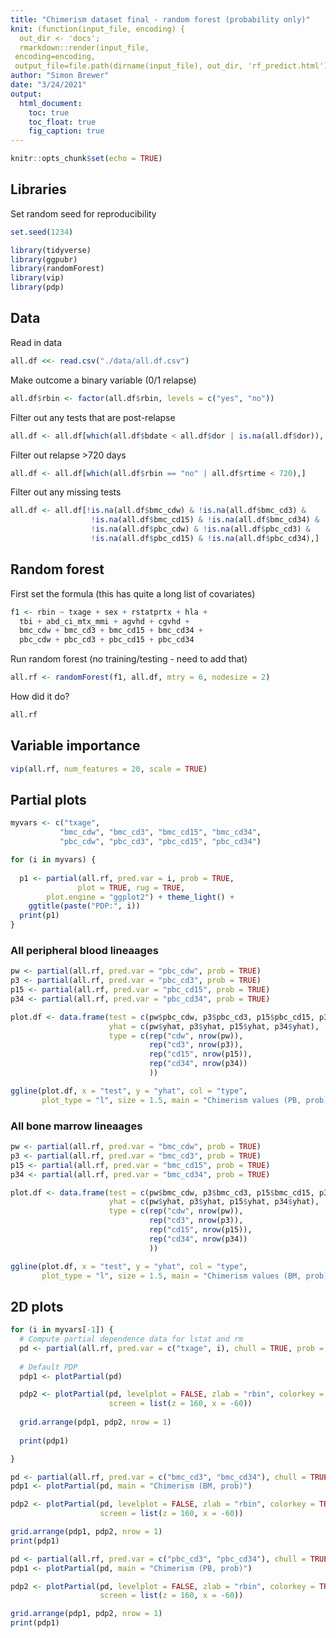 ```yaml
---
title: "Chimerism dataset final - random forest (probability only)"
knit: (function(input_file, encoding) {
  out_dir <- 'docs';
  rmarkdown::render(input_file,
 encoding=encoding,
 output_file=file.path(dirname(input_file), out_dir, 'rf_predict.html'))})
author: "Simon Brewer"
date: "3/24/2021"
output:
  html_document:
    toc: true
    toc_float: true
    fig_caption: true
---
```


```r
knitr::opts_chunk$set(echo = TRUE)
```

## Libraries

Set random seed for reproducibility
```r
set.seed(1234)
```

```r
library(tidyverse)
library(ggpubr)
library(randomForest)
library(vip)
library(pdp)
```

## Data

Read in data
```r
all.df <<- read.csv("./data/all.df.csv")
```

Make outcome a binary variable (0/1 relapse)
```r
all.df$rbin <- factor(all.df$rbin, levels = c("yes", "no"))
```

Filter out any tests that are post-relapse
```r
all.df <- all.df[which(all.df$bdate < all.df$dor | is.na(all.df$dor)), ]
```

Filter out relapse >720 days
```r
all.df <- all.df[which(all.df$rbin == "no" | all.df$rtime < 720),]
```

Filter out any missing tests
```r
all.df <- all.df[!is.na(all.df$bmc_cdw) & !is.na(all.df$bmc_cd3) & 
                  !is.na(all.df$bmc_cd15) & !is.na(all.df$bmc_cd34) &
                  !is.na(all.df$pbc_cdw) & !is.na(all.df$pbc_cd3) & 
                  !is.na(all.df$pbc_cd15) & !is.na(all.df$pbc_cd34),]
```

## Random forest

First set the formula (this has quite a long list of covariates)
```r
f1 <- rbin ~ txage + sex + rstatprtx + hla + 
  tbi + abd_ci_mtx_mmi + agvhd + cgvhd +
  bmc_cdw + bmc_cd3 + bmc_cd15 + bmc_cd34 + 
  pbc_cdw + pbc_cd3 + pbc_cd15 + pbc_cd34
```

Run random forest (no training/testing - need to add that)
```r
all.rf <- randomForest(f1, all.df, mtry = 6, nodesize = 2)
```

How did it do?
```r
all.rf
```

## Variable importance

```r
vip(all.rf, num_features = 20, scale = TRUE)
```

## Partial plots

```r
myvars <- c("txage", 
           "bmc_cdw", "bmc_cd3", "bmc_cd15", "bmc_cd34",
           "pbc_cdw", "pbc_cd3", "pbc_cd15", "pbc_cd34")

for (i in myvars) {
  
  p1 <- partial(all.rf, pred.var = i, prob = TRUE,
               plot = TRUE, rug = TRUE, 
        plot.engine = "ggplot2") + theme_light() + 
    ggtitle(paste("PDP:", i)) 
  print(p1)
}
```

### All peripheral blood lineaages

```r
pw <- partial(all.rf, pred.var = "pbc_cdw", prob = TRUE) 
p3 <- partial(all.rf, pred.var = "pbc_cd3", prob = TRUE) 
p15 <- partial(all.rf, pred.var = "pbc_cd15", prob = TRUE) 
p34 <- partial(all.rf, pred.var = "pbc_cd34", prob = TRUE) 

plot.df <- data.frame(test = c(pw$pbc_cdw, p3$pbc_cd3, p15$pbc_cd15, p34$pbc_cd34),
                      yhat = c(pw$yhat, p3$yhat, p15$yhat, p34$yhat),
                      type = c(rep("cdw", nrow(pw)),
                               rep("cd3", nrow(p3)),
                               rep("cd15", nrow(p15)),
                               rep("cd34", nrow(p34))
                               ))

ggline(plot.df, x = "test", y = "yhat", col = "type", 
       plot_type = "l", size = 1.5, main = "Chimerism values (PB, prob)")
```


### All bone marrow lineaages

```r
pw <- partial(all.rf, pred.var = "bmc_cdw", prob = TRUE) 
p3 <- partial(all.rf, pred.var = "bmc_cd3", prob = TRUE) 
p15 <- partial(all.rf, pred.var = "bmc_cd15", prob = TRUE) 
p34 <- partial(all.rf, pred.var = "bmc_cd34", prob = TRUE) 

plot.df <- data.frame(test = c(pw$bmc_cdw, p3$bmc_cd3, p15$bmc_cd15, p34$bmc_cd34),
                      yhat = c(pw$yhat, p3$yhat, p15$yhat, p34$yhat),
                      type = c(rep("cdw", nrow(pw)),
                               rep("cd3", nrow(p3)),
                               rep("cd15", nrow(p15)),
                               rep("cd34", nrow(p34))
                               ))

ggline(plot.df, x = "test", y = "yhat", col = "type", 
       plot_type = "l", size = 1.5, main = "Chimerism values (BM, prob)")
```


## 2D plots

```r
for (i in myvars[-1]) {
  # Compute partial dependence data for lstat and rm
  pd <- partial(all.rf, pred.var = c("txage", i), chull = TRUE, prob = TRUE)
  
  # Default PDP
  pdp1 <- plotPartial(pd)

  pdp2 <- plotPartial(pd, levelplot = FALSE, zlab = "rbin", colorkey = TRUE,
                      screen = list(z = 160, x = -60))
  
  grid.arrange(pdp1, pdp2, nrow = 1) 
  
  print(pdp1)

}
```

```r
pd <- partial(all.rf, pred.var = c("bmc_cd3", "bmc_cd34"), chull = TRUE, prob = TRUE)
pdp1 <- plotPartial(pd, main = "Chimerism (BM, prob)")

pdp2 <- plotPartial(pd, levelplot = FALSE, zlab = "rbin", colorkey = TRUE,
                    screen = list(z = 160, x = -60))

grid.arrange(pdp1, pdp2, nrow = 1) 
print(pdp1)
```

```r
pd <- partial(all.rf, pred.var = c("pbc_cd3", "pbc_cd34"), chull = TRUE, prob = TRUE)
pdp1 <- plotPartial(pd, main = "Chimerism (PB, prob)")

pdp2 <- plotPartial(pd, levelplot = FALSE, zlab = "rbin", colorkey = TRUE,
                    screen = list(z = 160, x = -60))

grid.arrange(pdp1, pdp2, nrow = 1) 
print(pdp1)
```

